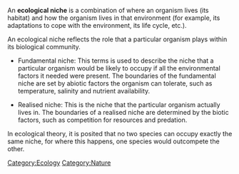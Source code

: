 An '''ecological niche''' is a combination of where an organism lives (its habitat) and how the organism lives in that environment (for example, its adaptations to cope with the environment, its life cycle, etc.).

An ecological niche reflects the role that a particular organism plays within its biological community.

*Fundamental niche: This terms is used to describe the niche that a particular organism would be likely to occupy if all the environmental factors it needed were present. The boundaries of the fundamental niche are set by abiotic factors the organism can tolerate, such as temperature, salinity and nutrient availability.

*Realised niche: This is the niche that the particular organism actually lives in. The boundaries of a realised niche are determined by the biotic factors, such as competition for resources and predation.

In ecological theory, it is posited that no two species can occupy exactly the same niche, for where this happens, one species would outcompete the other.

{{stub}}

[[Category:Ecology]]
[[Category:Nature]]